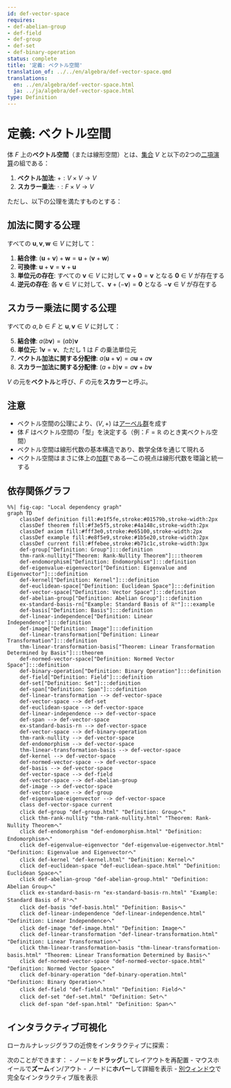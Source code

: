 ```yaml
---
id: def-vector-space
requires:
- def-abelian-group
- def-field
- def-group
- def-set
- def-binary-operation
status: complete
title: '定義: ベクトル空間'
translation_of: ../../en/algebra/def-vector-space.qmd
translations:
  en: ../en/algebra/def-vector-space.html
  ja: ../ja/algebra/def-vector-space.html
type: Definition
---
```


# 定義: ベクトル空間 {#def-vector-space}

体 $F$ 上の**ベクトル空間**（または線形空間）とは、[集合](../logic-set-theory/def-set.qmd) $V$ と以下の2つの[二項演算](def-binary-operation.qmd)の組である：

1. **ベクトル加法**: $+ : V \times V \to V$
2. **スカラー乗法**: $\cdot : F \times V \to V$

ただし、以下の公理を満たすものとする：

## 加法に関する公理

すべての $\mathbf{u}, \mathbf{v}, \mathbf{w} \in V$ に対して：

1. **結合律**: $(\mathbf{u} + \mathbf{v}) + \mathbf{w} = \mathbf{u} + (\mathbf{v} + \mathbf{w})$
2. **可換律**: $\mathbf{u} + \mathbf{v} = \mathbf{v} + \mathbf{u}$
3. **単位元の存在**: すべての $\mathbf{v} \in V$ に対して $\mathbf{v} + \mathbf{0} = \mathbf{v}$ となる $\mathbf{0} \in V$ が存在する
4. **逆元の存在**: 各 $\mathbf{v} \in V$ に対して、$\mathbf{v} + (-\mathbf{v}) = \mathbf{0}$ となる $-\mathbf{v} \in V$ が存在する

## スカラー乗法に関する公理

すべての $a, b \in F$ と $\mathbf{u}, \mathbf{v} \in V$ に対して：

5. **結合律**: $a(b\mathbf{v}) = (ab)\mathbf{v}$
6. **単位元**: $1\mathbf{v} = \mathbf{v}$、ただし $1$ は $F$ の乗法単位元
7. **ベクトル加法に関する分配律**: $a(\mathbf{u} + \mathbf{v}) = a\mathbf{u} + a\mathbf{v}$
8. **スカラー加法に関する分配律**: $(a + b)\mathbf{v} = a\mathbf{v} + b\mathbf{v}$

$V$ の元を**ベクトル**と呼び、$F$ の元を**スカラー**と呼ぶ。

## 注意

- ベクトル空間の公理により、$(V, +)$ は[アーベル群](def-abelian-group.qmd)を成す
- 体 $F$ はベクトル空間の「型」を決定する（例：$F = \mathbb{R}$ のとき実ベクトル空間）
- ベクトル空間は線形代数の基本構造であり、数学全体を通じて現れる
- ベクトル空間はまさに体上の[加群](def-module.qmd)である―この視点は線形代数を環論と統一する

## 依存関係グラフ

```mermaid
%%| fig-cap: "Local dependency graph"
graph TD
    classDef definition fill:#e1f5fe,stroke:#01579b,stroke-width:2px
    classDef theorem fill:#f3e5f5,stroke:#4a148c,stroke-width:2px
    classDef axiom fill:#fff3e0,stroke:#e65100,stroke-width:2px
    classDef example fill:#e8f5e9,stroke:#1b5e20,stroke-width:2px
    classDef current fill:#ffebee,stroke:#b71c1c,stroke-width:3px
    def-group["Definition: Group"]:::definition
    thm-rank-nullity["Theorem: Rank-Nullity Theorem"]:::theorem
    def-endomorphism["Definition: Endomorphism"]:::definition
    def-eigenvalue-eigenvector["Definition: Eigenvalue and Eigenvector"]:::definition
    def-kernel["Definition: Kernel"]:::definition
    def-euclidean-space["Definition: Euclidean Space"]:::definition
    def-vector-space["Definition: Vector Space"]:::definition
    def-abelian-group["Definition: Abelian Group"]:::definition
    ex-standard-basis-rn["Example: Standard Basis of ℝⁿ"]:::example
    def-basis["Definition: Basis"]:::definition
    def-linear-independence["Definition: Linear Independence"]:::definition
    def-image["Definition: Image"]:::definition
    def-linear-transformation["Definition: Linear Transformation"]:::definition
    thm-linear-transformation-basis["Theorem: Linear Transformation Determined by Basis"]:::theorem
    def-normed-vector-space["Definition: Normed Vector Space"]:::definition
    def-binary-operation["Definition: Binary Operation"]:::definition
    def-field["Definition: Field"]:::definition
    def-set["Definition: Set"]:::definition
    def-span["Definition: Span"]:::definition
    def-linear-transformation --> def-vector-space
    def-vector-space --> def-set
    def-euclidean-space --> def-vector-space
    def-linear-independence --> def-vector-space
    def-span --> def-vector-space
    ex-standard-basis-rn --> def-vector-space
    def-vector-space --> def-binary-operation
    thm-rank-nullity --> def-vector-space
    def-endomorphism --> def-vector-space
    thm-linear-transformation-basis --> def-vector-space
    def-kernel --> def-vector-space
    def-normed-vector-space --> def-vector-space
    def-basis --> def-vector-space
    def-vector-space --> def-field
    def-vector-space --> def-abelian-group
    def-image --> def-vector-space
    def-vector-space --> def-group
    def-eigenvalue-eigenvector --> def-vector-space
    class def-vector-space current
    click def-group "def-group.html" "Definition: Groupへ"
    click thm-rank-nullity "thm-rank-nullity.html" "Theorem: Rank-Nullity Theoremへ"
    click def-endomorphism "def-endomorphism.html" "Definition: Endomorphismへ"
    click def-eigenvalue-eigenvector "def-eigenvalue-eigenvector.html" "Definition: Eigenvalue and Eigenvectorへ"
    click def-kernel "def-kernel.html" "Definition: Kernelへ"
    click def-euclidean-space "def-euclidean-space.html" "Definition: Euclidean Spaceへ"
    click def-abelian-group "def-abelian-group.html" "Definition: Abelian Groupへ"
    click ex-standard-basis-rn "ex-standard-basis-rn.html" "Example: Standard Basis of ℝⁿへ"
    click def-basis "def-basis.html" "Definition: Basisへ"
    click def-linear-independence "def-linear-independence.html" "Definition: Linear Independenceへ"
    click def-image "def-image.html" "Definition: Imageへ"
    click def-linear-transformation "def-linear-transformation.html" "Definition: Linear Transformationへ"
    click thm-linear-transformation-basis "thm-linear-transformation-basis.html" "Theorem: Linear Transformation Determined by Basisへ"
    click def-normed-vector-space "def-normed-vector-space.html" "Definition: Normed Vector Spaceへ"
    click def-binary-operation "def-binary-operation.html" "Definition: Binary Operationへ"
    click def-field "def-field.html" "Definition: Fieldへ"
    click def-set "def-set.html" "Definition: Setへ"
    click def-span "def-span.html" "Definition: Spanへ"
```

## インタラクティブ可視化

ローカルナレッジグラフの近傍をインタラクティブに探索：

::: {.graph-viz data-id="def-vector-space" data-width="700" data-height="500"}
:::

次のことができます：
- ノードを**ドラッグ**してレイアウトを再配置
- マウスホイールで**ズーム**イン/アウト
- ノードに**ホバー**して詳細を表示
- [別ウィンドウ](../../output/interactive/def-vector-space.html){target="_blank"}で完全なインタラクティブ版を表示